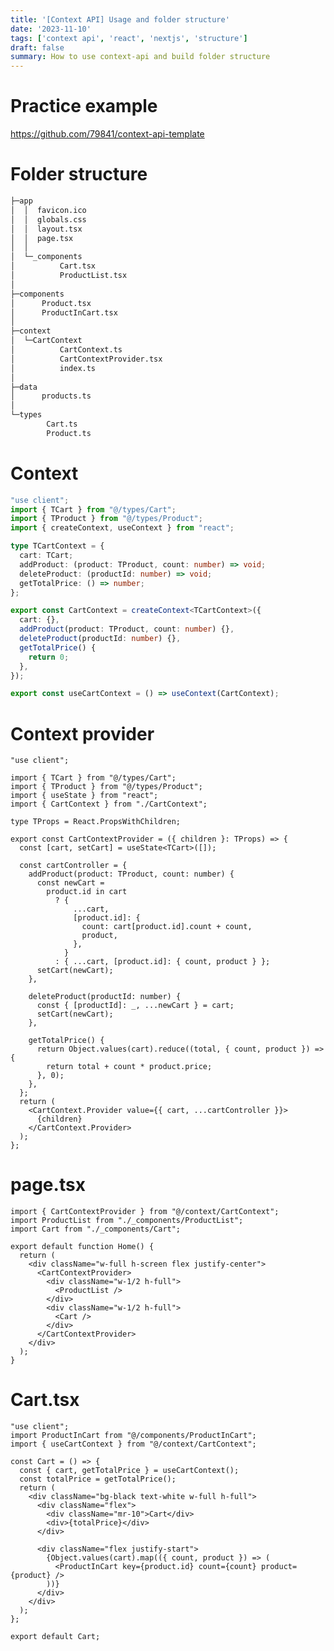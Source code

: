 ```yaml
---
title: '[Context API] Usage and folder structure'
date: '2023-11-10'
tags: ['context api', 'react', 'nextjs', 'structure']
draft: false
summary: How to use context-api and build folder structure
---
```


# Practice example

https://github.com/79841/context-api-template

# Folder structure

```sh
├─app
│  │  favicon.ico
│  │  globals.css
│  │  layout.tsx
│  │  page.tsx
│  │
│  └─_components
│          Cart.tsx
│          ProductList.tsx
│
├─components
│      Product.tsx
│      ProductInCart.tsx
│
├─context
│  └─CartContext
│          CartContext.ts
│          CartContextProvider.tsx
│          index.ts
│
├─data
│      products.ts
│
└─types
        Cart.ts
        Product.ts
```

# Context

```typescript:/context/CartContext/CartContext.ts
"use client";
import { TCart } from "@/types/Cart";
import { TProduct } from "@/types/Product";
import { createContext, useContext } from "react";

type TCartContext = {
  cart: TCart;
  addProduct: (product: TProduct, count: number) => void;
  deleteProduct: (productId: number) => void;
  getTotalPrice: () => number;
};

export const CartContext = createContext<TCartContext>({
  cart: {},
  addProduct(product: TProduct, count: number) {},
  deleteProduct(productId: number) {},
  getTotalPrice() {
    return 0;
  },
});

export const useCartContext = () => useContext(CartContext);
```

# Context provider

```typescript:/context/CartContext/CartContextProvider.tsx
"use client";

import { TCart } from "@/types/Cart";
import { TProduct } from "@/types/Product";
import { useState } from "react";
import { CartContext } from "./CartContext";

type TProps = React.PropsWithChildren;

export const CartContextProvider = ({ children }: TProps) => {
  const [cart, setCart] = useState<TCart>([]);

  const cartController = {
    addProduct(product: TProduct, count: number) {
      const newCart =
        product.id in cart
          ? {
              ...cart,
              [product.id]: {
                count: cart[product.id].count + count,
                product,
              },
            }
          : { ...cart, [product.id]: { count, product } };
      setCart(newCart);
    },

    deleteProduct(productId: number) {
      const { [productId]: _, ...newCart } = cart;
      setCart(newCart);
    },

    getTotalPrice() {
      return Object.values(cart).reduce((total, { count, product }) => {
        return total + count * product.price;
      }, 0);
    },
  };
  return (
    <CartContext.Provider value={{ cart, ...cartController }}>
      {children}
    </CartContext.Provider>
  );
};
```

# page.tsx

```typescript:/app/page.tsx
import { CartContextProvider } from "@/context/CartContext";
import ProductList from "./_components/ProductList";
import Cart from "./_components/Cart";

export default function Home() {
  return (
    <div className="w-full h-screen flex justify-center">
      <CartContextProvider>
        <div className="w-1/2 h-full">
          <ProductList />
        </div>
        <div className="w-1/2 h-full">
          <Cart />
        </div>
      </CartContextProvider>
    </div>
  );
}
```

# Cart.tsx

```typescript:/app/_components/Cart.tsx
"use client";
import ProductInCart from "@/components/ProductInCart";
import { useCartContext } from "@/context/CartContext";

const Cart = () => {
  const { cart, getTotalPrice } = useCartContext();
  const totalPrice = getTotalPrice();
  return (
    <div className="bg-black text-white w-full h-full">
      <div className="flex">
        <div className="mr-10">Cart</div>
        <div>{totalPrice}</div>
      </div>

      <div className="flex justify-start">
        {Object.values(cart).map(({ count, product }) => (
          <ProductInCart key={product.id} count={count} product={product} />
        ))}
      </div>
    </div>
  );
};

export default Cart;
```

